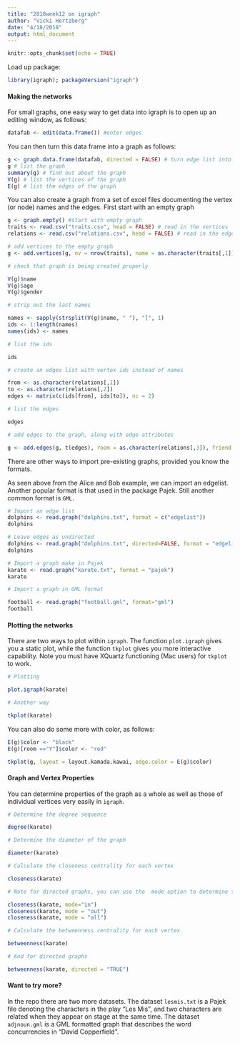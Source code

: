 ```yaml
---
title: "2018week12 on igraph"
author: "Vicki Hertzberg"
date: "4/18/2018"
output: html_document
---
```


```r
knitr::opts_chunk$set(echo = TRUE)
```

Load up package:

```r

library(igraph); packageVersion("igraph")

```

#### Making the networks

For small graphs, one easy way to get data into igraph is to open up an editing window, as follows:

```r

datafab <- edit(data.frame()) #enter edges

```

You can then turn this data frame into a graph as follows:

```r

g <- graph.data.frame(datafab, directed = FALSE) # turn edge list into graph
g # list the graph
summary(g) # find out about the graph
V(g) # list the vertices of the graph
E(g) # list the edges of the graph

```

You can also create a graph from a set of excel files documenting the vertex (or node) names and the edges. First start with an empty graph

```r

g <- graph.empty() #start with empty graph
traits <- read.csv("traits.csv", head = FALSE) # read in the vertices
relations <- read.csv("relations.csv", head = FALSE) # read in the edges

# add vertices to the empty graph
g <- add.vertices(g, nv = nrow(traits), name = as.character(traits[,1]), age = traits[,2], gender = as.character(traits[,3]))

# check that graph is being created properly

V(g)$name
V(g)$age
V(g)$gender

# strip out the last names

names <- sapply(strsplit(V(g)$name, " "), "[", 1)
ids <- 1:length(names)
names(ids) <- names

# list the ids

ids

# create an edges list with vertex ids instead of names

from <- as.character(relations[,1])
to <- as.character(relations[,2])
edges <- matrix(c(ids[from], ids[to]), nc = 2)

# list the edges

edges

# add edges to the graph, along with edge attributes

g <- add.edges(g, t(edges), room = as.character(relations[,3]), friend = relations[,4], advice = relations[,5])

```

There are other ways to import pre-existing graphs, provided you know the formats.

As seen above from the Alice and Bob example, we can import an edgelist. Another popular format is that used in the package Pajek. Still another common format is `GML`.

```r

# Import an edge list
dolphins <- read.graph("dolphins.txt", format = c("edgelist"))
dolphins

# Leave edges as undirected
dolphins <- read.graph("dolphins.txt", directed=FALSE, format = "edgelist")
dolphins

# Import a graph make in Pajek
karate <- read.graph("karate.txt", format = "pajek")
karate

# Import a graph in GML format

football <- read.graph("football.gml", format="gml")
football 
```

#### Plotting the networks

There are two ways to plot within `igraph`. The function `plot.igraph` gives you a static plot, while the function  `tkplot` gives you more interactive capability. Note you must have XQuartz functioning (Mac users) for `tkplot` to work.

```r

# Plotting

plot.igraph(karate)

# Another way

tkplot(karate)

```

You can also do some more with color, as follows:

```r

E(g)$color <- "black"
E(g)[room =="Y"]$color <- "red"

tkplot(g, layout = layout.kamada.kawai, edge.color = E(g)$color)

```

#### Graph and Vertex Properties

You can determine properties of the graph as a whole as well as those of individual vertices very easily in `igraph`.

```r

# Determine the degree sequence

degree(karate)

# Determine the diameter of the graph

diameter(karate)

# Calculate the closeness centrality for each vertex

closeness(karate)

# Note for directed graphs, you can use the  mode option to determine the in-, out-, or all-closeness properties, as follows:

closeness(karate, mode="in")
closeness(karate, mode = "out")
closeness(karate, mode = "all")

# Calculate the betweenness centrality for each vertex

betweenness(karate)

# And for directed graphs

betweenness(karate, directed = "TRUE")

```


#### Want to try more?

In the repo there are two more datasets. The dataset `lesmis.txt` is a Pajek file denoting the characters in the play "Les Mis", and two characters are related when they appear on stage at the same time. The dataset `adjnoun.gml` is a GML formatted graph that describes the word concurrencies in "David Copperfield".